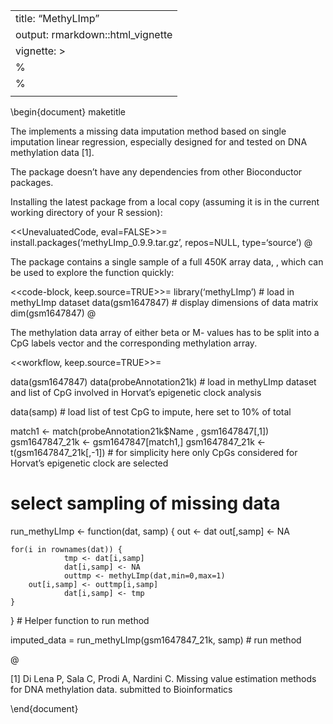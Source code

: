  
---
title: "MethyLImp"
output: rmarkdown::html_vignette
vignette: >
  %\VignetteIndexEntry{missMethy}
  %\VignetteEngine{knitr::latex}
  \usepackage[utf8]{inputenc}
---

\newcommand{\Rfunction}[1]{{\texttt{#1}}}
\newcommand{\Robject}[1]{{\texttt{#1}}}
\newcommand{\Rpackage}[1]{{\textit{#1}}}
\newcommand{\Rclass}[1]{{\textit{#1}}}

\title{The \Rpackage{methyLImp} Package}
\author{Pietro Di Lena}
\begin{document}
maketitle
\section{ About the package }
The \Rpackage{methyLImp} implements a missing data imputation method based on single imputation linear regression,
especially designed for and tested on DNA methylation data [1].

\section{Installation}

The package doesn't have any dependencies from other Bioconductor packages.

Installing the latest package from a local copy (assuming it is in the current working
directory of your R session):

<<UnevaluatedCode, eval=FALSE>>=
install.packages('methyLImp_0.9.9.tar.gz', repos=NULL, type='source')
@

\section{Trying it out}
The package contains a single sample of a full 450K array data, \Robject{GSM1647847}, which can be used to explore the function quickly:

<<code-block, keep.source=TRUE>>=
library('methyLImp')
# load in methyLImp dataset
data(gsm1647847)
# display dimensions of data matrix
dim(gsm1647847)
@

\section{Suggested analysis workflow}

\subsection{Load data}

The methylation data array of either beta or M- values has to be split into a CpG labels vector and the corresponding methylation array.

\subsection{Example workflow}
<<workflow, keep.source=TRUE>>=

data(gsm1647847)
data(probeAnnotation21k)
# load in methyLImp dataset and list of CpG involved in Horvat's epigenetic clock analysis

data(samp)
# load list of test CpG to impute, here set to 10% of total

match1             <- match(probeAnnotation21k$Name , gsm1647847[,1])
gsm1647847_21k     <- gsm1647847[match1,]
gsm1647847_21k     <- t(gsm1647847_21k[,-1])
# for simplicity here only CpGs considered for Horvat's epigenetic clock are selected 


# select sampling of missing data

run_methyLImp <- function(dat, samp) {
        out <- dat
	out[,samp] <- NA

	for(i in rownames(dat)) {
                tmp <- dat[i,samp]
                dat[i,samp] <- NA
                outtmp <- methyLImp(dat,min=0,max=1)
		out[i,samp] <- outtmp[i,samp]
                dat[i,samp] <- tmp
	}
}
# Helper function to run method

imputed_data = run_methyLImp(gsm1647847_21k, samp)
# run method

@

\section{References}

[1] Di Lena P, Sala C, Prodi A, Nardini C. Missing value estimation methods for DNA methylation data. submitted to Bioinformatics

\end{document}


